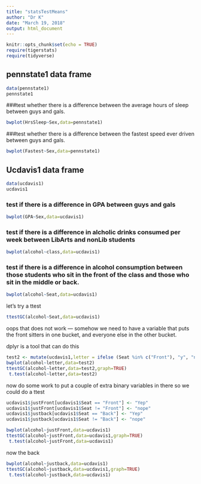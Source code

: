 ```yaml
---
title: "statsTestMeans"
author: "Dr K"
date: "March 19, 2018"
output: html_document
---
```


```r
knitr::opts_chunk$set(echo = TRUE)
require(tigerstats)
require(tidyverse)
```

## pennstate1 data frame


```r
data(pennstate1)
pennstate1
```




###test whether there is a difference between the average hours of sleep between guys and gals.

```r
bwplot(HrsSleep~Sex,data=pennstate1)
```

###test whether there is a difference between the fastest speed ever driven between guys and gals.

```r
bwplot(Fastest~Sex,data=pennstate1)
```

## Ucdavis1 data frame



```r
data(ucdavis1)
ucdavis1
```

### test if there is a difference in GPA between guys and gals

```r
bwplot(GPA~Sex,data=ucdavis1)
```

### test if there is a difference in alcholic drinks consumed per week between LibArts and nonLib students

```r
bwplot(alcohol~class,data=ucdavis1)
```


### test if there is a difference in alcohol consumption between those students who sit in the front of the class and those who sit in the middle or back.

```r
bwplot(alcohol~Seat,data=ucdavis1)
```

let's try a ttest

```r
ttestGC(alcohol~Seat,data=ucdavis1)
```
oops that does not work --- somehow we need to have a variable that puts the front sitters in one bucket, and everyone else in the other bucket.


dplyr is a tool that can do this

```r

test2 <- mutate(ucdavis1,letter = ifelse (Seat %in% c("Front"), "y", "n"))
bwplot(alcohol~letter,data=test2)
ttestGC(alcohol~letter,data=test2,graph=TRUE)
 t.test(alcohol~letter,data=test2)               
```
now do some work to put a couple of extra binary variables in there so we could do a ttest

```r
ucdavis1$justFront[ucdavis1$Seat == "Front"] <- "Yep"
ucdavis1$justFront[ucdavis1$Seat != "Front"] <- "nope"
ucdavis1$justback[ucdavis1$Seat == "Back"] <- "Yep"
ucdavis1$justback[ucdavis1$Seat != "Back"] <- "nope"
```

```r
bwplot(alcohol~justFront,data=ucdavis1)
ttestGC(alcohol~justFront,data=ucdavis1,graph=TRUE)
 t.test(alcohol~justFront,data=ucdavis1)               
```
now the back


```r
bwplot(alcohol~justback,data=ucdavis1)
ttestGC(alcohol~justback,data=ucdavis1,graph=TRUE)
 t.test(alcohol~justback,data=ucdavis1)               
```
